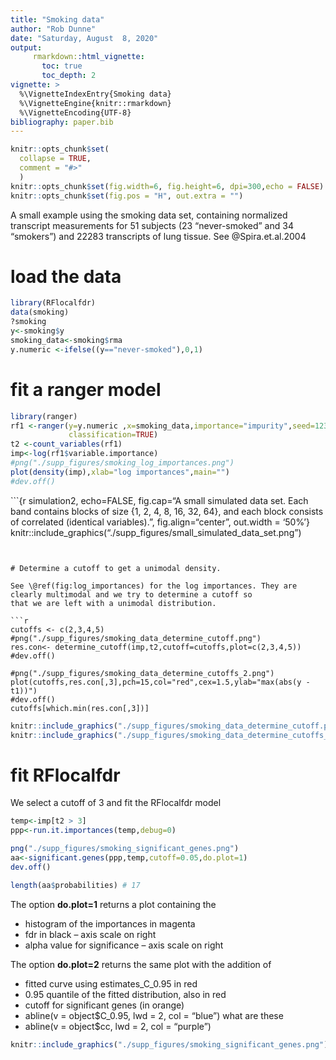 ```yaml
---
title: "Smoking data"
author: "Rob Dunne"
date: "Saturday, August  8, 2020"
output: 
     rmarkdown::html_vignette:
       toc: true
       toc_depth: 2
vignette: >
  %\VignetteIndexEntry{Smoking data}
  %\VignetteEngine{knitr::rmarkdown}
  %\VignetteEncoding{UTF-8}
bibliography: paper.bib
---
```



```r
knitr::opts_chunk$set(
  collapse = TRUE,
  comment = "#>"
  )
knitr::opts_chunk$set(fig.width=6, fig.height=6, dpi=300,echo = FALSE)
knitr::opts_chunk$set(fig.pos = "H", out.extra = "")

```
A small example using the smoking  data set, containing normalized transcript measurements for 51 subjects (23 "never-smoked" and 34 "smokers")
and 22283 transcripts of lung tissue. See @Spira.et.al.2004


# load the data
```r
library(RFlocalfdr)
data(smoking)
?smoking 
y<-smoking$y
smoking_data<-smoking$rma
y.numeric <-ifelse((y=="never-smoked"),0,1)

```


# fit a ranger model

```r
library(ranger)
rf1 <-ranger(y=y.numeric ,x=smoking_data,importance="impurity",seed=123, num.trees = 10000,
             classification=TRUE)
t2 <-count_variables(rf1)
imp<-log(rf1$variable.importance)
#png("./supp_figures/smoking_log_importances.png")
plot(density(imp),xlab="log importances",main="")
#dev.off()

```

<!-- ```{r log_importances, echo=FALSE, fig.cap="", fig.align="center", out.width = '50%'} -->
<!-- #knitr::include_graphics("./supp_figures/smoking_log_importances.png") -->
<!-- knitr::include_graphics("./supp_figures/smoking_data_determine_cutoff.png") -->

<!-- ``` -->

```{r simulation2, echo=FALSE, fig.cap="A small simulated data set. Each band contains blocks of size {1, 2, 4, 8, 16, 32, 64}, and each block consists of correlated (identical variables).", fig.align="center", out.width = '50%'}
knitr::include_graphics("./supp_figures/small_simulated_data_set.png")

```


# Determine a cutoff to get a unimodal density.

See \@ref(fig:log_importances) for the log importances. They are clearly multimodal and we try to determine a cutoff so
that we are left with a unimodal distribution.

```r
cutoffs <- c(2,3,4,5)
#png("./supp_figures/smoking_data_determine_cutoff.png")
res.con<- determine_cutoff(imp,t2,cutoff=cutoffs,plot=c(2,3,4,5))
#dev.off()

#png("./supp_figures/smoking_data_determine_cutoffs_2.png")
plot(cutoffs,res.con[,3],pch=15,col="red",cex=1.5,ylab="max(abs(y - t1))")
#dev.off()
cutoffs[which.min(res.con[,3])]

```

```r
knitr::include_graphics("./supp_figures/smoking_data_determine_cutoff.png")
knitr::include_graphics("./supp_figures/smoking_data_determine_cutoffs_2.png")

```

<!-- why cant I get them side by side -->
<!-- https://stackoverflow.com/questions/25415365/insert-side-by-side-png-images-using-knitr -->




# fit RFlocalfdr

We select a cutoff of 3 and fit the RFlocalfdr model

```r
temp<-imp[t2 > 3]
ppp<-run.it.importances(temp,debug=0)

png("./supp_figures/smoking_significant_genes.png")
aa<-significant.genes(ppp,temp,cutoff=0.05,do.plot=1)
dev.off()

length(aa$probabilities) # 17

```
The option **do.plot=1** returns a plot containing the

- histogram of the importances in magenta
- fdr in black                     -- axis scale on right
- alpha value for significance --   axis scale on right


The option **do.plot=2** returns the same plot with the addition of 

- fitted curve using estimates_C_0.95 in red
- 0.95 quantile of the fitted distribution, also in red
- cutoff for significant genes (in orange)
- abline(v = object$C_0.95, lwd = 2, col = "blue")   what are these
- abline(v = object$cc, lwd = 2, col = "purple")

```r
knitr::include_graphics("./supp_figures/smoking_significant_genes.png")

```
